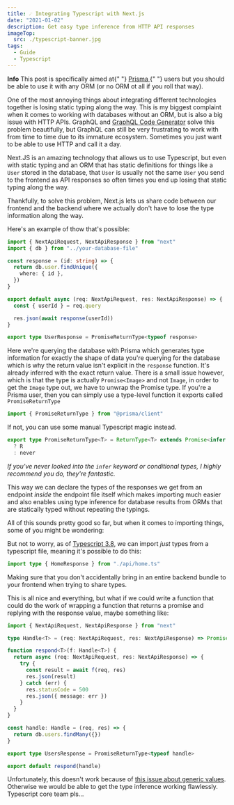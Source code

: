 ```yaml
---
title: ☄️ Integrating Typescript with Next.js
date: "2021-01-02"
description: Get easy type inference from HTTP API responses
imageTop:
  src: ./typescript-banner.jpg
tags:
  - Guide
  - Typescript
---
```



<WideBanner centered background="bgSecondary">
  <Flex alignItems="center">
    <Box mr={2}>
      <RiQuestionLine />
    </Box>
    <strong>Info</strong>
  </Flex>
  <Text mb={0}>
    This post is specifically aimed at{" "}
    <a href="https://github.com/prisma/prisma" rel="external">
      Prisma
    </a>{" "}
    users but you should be able to use it with any ORM (or no ORM ot all if you
    roll that way).
  </Text>
</WideBanner>

One of the most annoying things about integrating different technologies together is losing static typing along the way. This is my biggest complaint when it comes to working with databases without an ORM, but is also a big issue with HTTP APIs. GraphQL and [GraphQL Code Generator](https://github.com/dotansimha/graphql-code-generator) solve this problem beautifully, but GraphQL can still be very frustrating to work with from time to time due to its immature ecosystem. Sometimes you just want to be able to use HTTP and call it a day.

Next.JS is an amazing technology that allows us to use Typescript, but even with static typing and an ORM that has static definitions for things like a `User` stored in the database, that `User` is usually not the same `User` you send to the frontend as API responses so often times you end up losing that static typing along the way.

Thankfully, to solve this problem, Next.js lets us share code between our frontend and the backend where we actually don't have to lose the type information along the way.

Here's an example of thow that's possible:

```ts {h: "4-8,16", lines: true, title: "/pages/api/user/[userId].ts"}
import { NextApiRequest, NextApiResponse } from "next"
import { db } from "../your-database-file"

const response = (id: string) => {
  return db.user.findUnique({
    where: { id },
  })
}

export default async (req: NextApiRequest, res: NextApiResponse) => {
  const { userId } = req.query

  res.json(await response(userId))
}

export type UserResponse = PromiseReturnType<typeof response>
```

Here we're querying the database with Prisma which generates type information for exactly the shape of data you're querying for the database which is why the return value isn't explicit in the `response` function. It's already inferred with the exact return value. There is a small issue however, which is that the type is actually `Promise<Image>` and not `Image`, in order to get the `Image` type out, we have to unwrap the Promise type. If you're a Prisma user, then you can simply use a type-level function it exports called `PromiseReturnType`

```ts
import { PromiseReturnType } from "@prisma/client"
```

If not, you can use some manual Typescript magic instead.

```ts {lang:false}
export type PromiseReturnType<T> = ReturnType<T> extends Promise<infer R>
  ? R
  : never
```

_If you've never looked into the `infer` keyword or conditional types, I highly recommend you do, they're fantastic._

This way we can declare the types of the responses we get from an endpoint _inside_ the endpoint file itself which makes importing much easier and also enables using type inference for database results from ORMs that are statically typed without repeating the typings.

All of this sounds pretty good so far, but when it comes to importing things, some of you might be wondering:


<DiscordMessageContainer mb={6}>
  <DiscordMessage
    borderRadius="md"
    message="Hold on, am I going to have to import an API endpoint file in my frontend now? This is going to create issues importing backend code for sure."
    username="You, reading this"
    roleColor="blue.300"
    date="Today at 4:20 PM"
    avatar={Dahyun}
    reactions={[
      { image: ThisArrow, reactCount: 7, name: ":this:" },
      { image: ThisTbh, reactCount: 12, name: ":thistbh:" },
    ]}
  />
</DiscordMessageContainer>

But not to worry, as of [Typescript 3.8](https://www.typescriptlang.org/docs/handbook/release-notes/typescript-3-8.html),
we can import _just_ types from a typescript file, meaning it's possible to do this:

```ts {title: "/pages/home.tsx"}
import type { HomeResponse } from "./api/home.ts"
```

Making sure that you don't accidentally bring in an entire backend bundle to your frontend when trying to share types.

This is all nice and everything, but what if we could write a function that could do the work of wrapping a function that returns a promise and replying with the response value, maybe something like:

```ts {lang:false, lines:true}
import { NextApiRequest, NextApiResponse } from "next"

type Handle<T> = (req: NextApiRequest, res: NextApiResponse) => Promise<T>

function respond<T>(f: Handle<T>) {
  return async (req: NextApiRequest, res: NextApiResponse) => {
    try {
      const result = await f(req, res)
      res.json(result)
    } catch (err) {
      res.statusCode = 500
      res.json({ message: err })
    }
  }
}

const handle: Handle = (req, res) => {
  return db.users.findMany({})
}

export type UsersResponse = PromiseReturnType<typeof handle>

export default respond(handle)
```

Unfortunately, this doesn't work because of [this issue about generic values](https://github.com/Microsoft/TypeScript/issues/17574). Otherwise we would be able to get the type inference working flawlessly. Typescript core team pls...
